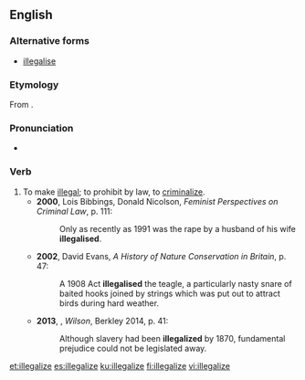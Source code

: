 ==English==

===Alternative forms===
* [[illegalise]]

===Etymology===
From {{suffix|illegal|ize|lang=en}}.

===Pronunciation===
* {{a|UK}} {{IPA|/ɪˈliːɡəlʌɪz/|lang=en}}

===Verb===
{{en-verb|illegalizes|illegalizing|illegalized}}

# To make [[illegal]]; to prohibit by law, to [[criminalize]]. {{defdate|from 19th c.}}
#* '''2000''', Lois Bibbings, Donald Nicolson, ''Feminist Perspectives on Criminal Law'', p. 111:
#*: Only as recently as 1991 was the rape by a husband of his wife '''illegalised'''.
#* '''2002''', David Evans, ''A History of Nature Conservation in Britain'', p. 47:
#*: A 1908 Act '''illegalised''' the teagle, a particularly nasty snare of baited hooks joined by strings which was put out to attract birds during hard weather.
#* '''2013''', {{w|A Scott Berg}}, ''Wilson'', Berkley 2014, p. 41:
#*: Although slavery had been '''illegalized''' by 1870, fundamental prejudice could not be legislated away.

[[et:illegalize]]
[[es:illegalize]]
[[ku:illegalize]]
[[fi:illegalize]]
[[vi:illegalize]]